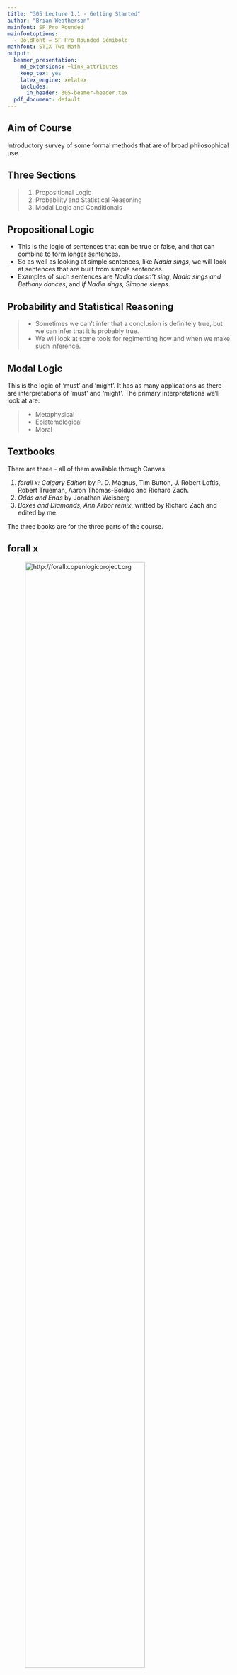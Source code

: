 ```yaml
---
title: "305 Lecture 1.1 - Getting Started"
author: "Brian Weatherson"
mainfont: SF Pro Rounded
mainfontoptions:
  - BoldFont = SF Pro Rounded Semibold
mathfont: STIX Two Math
output:
  beamer_presentation:
    md_extensions: +link_attributes
    keep_tex: yes
    latex_engine: xelatex
    includes:
      in_header: 305-beamer-header.tex
  pdf_document: default
---
```


## Aim of Course

Introductory survey of some formal methods that are of broad philosophical use.

## Three Sections

> 1. Propositional Logic
> 2. Probability and Statistical Reasoning
> 3. Modal Logic and Conditionals

## Propositional Logic

- This is the logic of sentences that can be true or false, and that can combine to form longer sentences. 
- So as well as looking at simple sentences, like _Nadia sings_, we will look at sentences that are built from simple sentences.
- Examples of such sentences are _Nadia doesn't sing_, _Nadia sings and Bethany dances_, and _If Nadia sings, Simone sleeps_.

## Probability and Statistical Reasoning

> - Sometimes we can't infer that a conclusion is definitely true, but we can infer that it is probably true.
> - We will look at some tools for regimenting how and when we make such inference. 

## Modal Logic

This is the logic of 'must' and 'might'.  It has as many applications as there are interpretations of 'must' and 'might'. The primary interpretations we'll look at are:

> - Metaphysical 
> - Epistemological  
> - Moral 

## Textbooks

There are three - all of them available through Canvas.

1. _forall x: Calgary Edition_ by P. D. Magnus, Tim Button, J. Robert Loftis, Robert Trueman, Aaron Thomas-Bolduc and Richard Zach.
2. _Odds and Ends_ by Jonathan Weisberg
3. _Boxes and Diamonds, Ann Arbor remix_, writted by Richard Zach and edited by me.

The three books are for the three parts of the course.

## forall x

![http://forallx.openlogicproject.org](../images/forallxyyc.png){height=80%}

## Registering with Carnap

- To turn in the work for this part of the course, you have to register with a service called Carnap. 
- You'll find it at <http://carnap.io>.

## Register for the Right Course

Our course is called

> University of Michigan - W22 - Phil305
> University of Michigan Winter Term 2022 Philosophy 305 Introduction to Formal Methods

## Odds and Ends

![https://jonathanweisberg.org/vip/](../images/1_1_Odds_and_Ends.png){height=80%}

## Boxes and Diamonds

![https://bd.openlogicproject.org](../images/1_1_Boxes_and_Diamonds.png){height=80%}

---

![Boxes and Diamonds - Ann Arbor](../images/1_1_Boxes_and_Diamonds_AA.png){height=80%}

## Logistics

- These lectures are going to be very short.
- That's in part because it's really hard to retain focus through a long logic video, and in part because it's easier to manage uploads and downloads with smaller files.
- So we'll typically have somewhere between 6 and 10 'lectures' each week, though each will be 5 to 15 minutes.

## Access

- The slides will be captioned.
- The captions are produced automatically and they aren't always perfect.
- So if they can't be used.
- Access is important, and it's harder to get right for a course like this than for other philosophy courses, so you should hold me to a higher standard.

## Assessment

- The primary assessment will be weekly assignments, most of which will be administered through Canvas.
- Some of them, especially in the early weeks, will be on Carnap.
- These are already all posted, and they will be due each week on Friday at 5pm.
- There are exceptions for this week, the week of the mid-term break, and the last week of term.
- There will also be an end of term exam, also through Canvas.

## Syllabus

- The syllabus is available on Canvas. Indeed, it is the first thing that comes up when you load Canvas.
- Read it closely!!
- It will tell you what we're covering each week, and where you should be at over time.

## For Next Time

We'll start on saying what arguments are, in the special sense we're interested in.